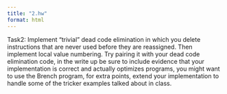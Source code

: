```yaml
---
title: "2.hw"
format: html
---
```


Task2: Implement “trivial” dead code elimination in which you delete instructions that are
never used before they are reassigned. Then implement local value numbering. Try
pairing it with your dead code elimination code, in the write up be sure to include
evidence that your implementation is correct and actually optimizes programs, you
might want to use the Brench program, for extra points, extend your implementation to
handle some of the tricker examples talked about in class.